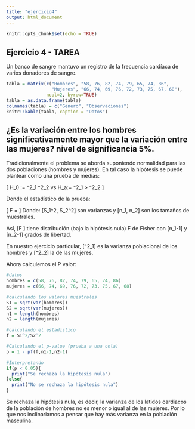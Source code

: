 ```yaml
---
title: "ejercicio4"
output: html_document
---
```


```r
knitr::opts_chunk$set(echo = TRUE)
```

## Ejercicio 4 - TAREA

Un banco de sangre mantuvo un registro de la frecuencia cardíaca de varios donadores de sangre.

```r
tabla = matrix(c("Hombres", "58, 76, 82, 74, 79, 65, 74, 86",
                 "Mujeres", "66, 74, 69, 76, 72, 73, 75, 67, 68"),
               ncol=2, byrow=TRUE)
tabla = as.data.frame(tabla)
colnames(tabla) = c("Genero", "Observaciones")
knitr::kable(tabla, caption = "Datos")
```

## ¿Es la variación entre los hombres significativamente mayor que la variación entre las mujeres? nivel de significancia 5%.

Tradicionalmente el problema se aborda suponiendo normalidad para las dos poblaciones (hombres y mujeres). En tal caso la hipótesis se puede plantear como una prueba de medias:

\[
H_0 := \sigma^2_1 \leq \sigma^2_2 \quad vs \quad H_a:= \sigma^2_1 > \sigma^2_2
\]


Donde el estadístico de la prueba:

\[
F = \frac{S_1^2}{S_2^2}
\]
Donde:
\[S_1^2, S_2^2\] son varianzas y \[n_1, n_2\] son los tamaños de muestrales. 

Así, \[F \] tiene distribución (bajo la hipótesis nula) F de Fisher con \[n_1-1\] y \[n_2-1\] grados de libertad.


En nuestro ejercicio particular, \[\sigma^2_1\] es la varianza poblacional de los hombres y \[\sigma^2_2\] la de las mujeres.

Ahora calculemos el P valor:
```r
#datos
hombres = c(58, 76, 82, 74, 79, 65, 74, 86)
mujeres = c(66, 74, 69, 76, 72, 73, 75, 67, 68)

#calculando los valores muestrales
S1 = sqrt(var(hombres))
S2 = sqrt(var(mujeres))
n1 = length(hombres)
n2 = length(mujeres)

#calculando el estadistico
f = S1^2/S2^2

#Calculando el p-value (prueba a una cola)
p = 1 - pf(f,n1-1,n2-1)

#Interpretando
if(p < 0.05){
  print("Se rechaza la hipótesis nula")
}else{
  print("No se rechaza la hipótesis nula")
}
```

Se rechaza la hipótesis nula, es decir, la varianza de los latidos cardiacos de la población de hombres no es menor o igual al de las mujeres. Por lo que nos inclinariamos a pensar que hay más varianza en la población masculina.
